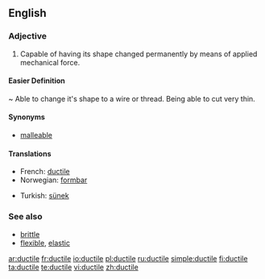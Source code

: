 ==English==

===Adjective===
{{en-adj-more}}

# Capable of having its shape changed permanently by means of applied mechanical force.

====Easier Definition==== 
~ Able to change it's shape to a wire or thread. Being able to cut very thin.

====Synonyms====
* [[malleable]]

====Translations====
{{trans-top|capable of having its shape changed permanently}}
* French: [[ductile]]
* Norwegian: [[formbar]]
{{trans-mid}}
* Turkish: [[sünek]]
{{trans-bottom}}

===See also===
* [[brittle]]
* [[flexible]], [[elastic]]

[[ar:ductile]]
[[fr:ductile]]
[[io:ductile]]
[[pl:ductile]]
[[ru:ductile]]
[[simple:ductile]]
[[fi:ductile]]
[[ta:ductile]]
[[te:ductile]]
[[vi:ductile]]
[[zh:ductile]]